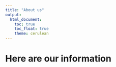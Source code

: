 ```yaml
---
title: "About us"
output:
  html_document:
    toc: true
    toc_float: true
    theme: cerulean
---
```


# Here are our information